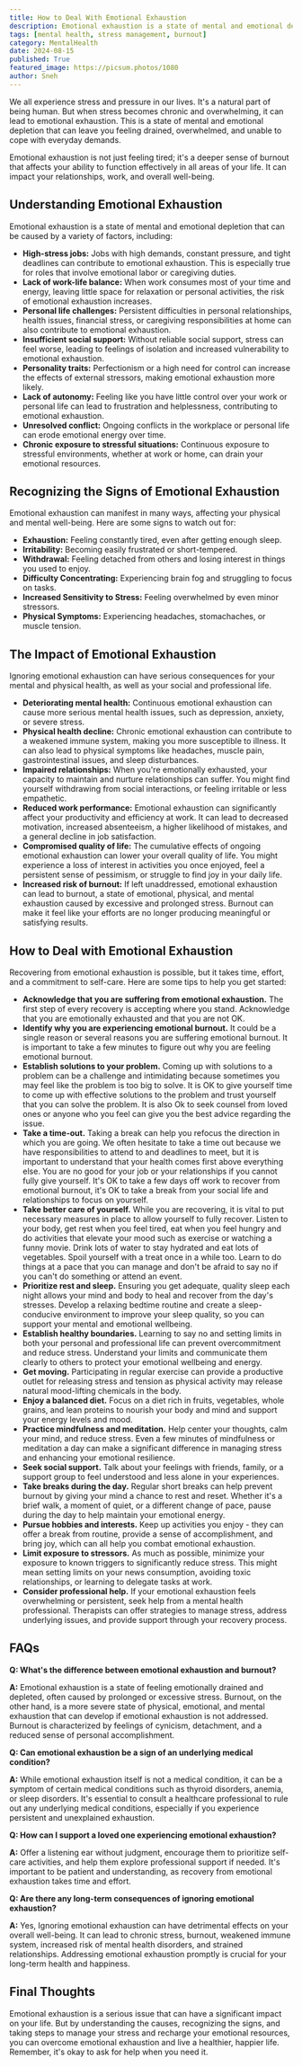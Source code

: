 ```yaml
---
title: How to Deal With Emotional Exhaustion
description: Emotional exhaustion is a state of mental and emotional depletion that can leave you feeling drained, overwhelmed, and unable to cope with everyday demands. This blog post explores the causes, signs, and long-term impacts of emotional exhaustion, and provides practical tips for managing stress and recharging your emotional resources.
tags: [mental health, stress management, burnout]
category: MentalHealth
date: 2024-08-15
published: True
featured_image: https://picsum.photos/1080
author: Sneh
---
```



We all experience stress and pressure in our lives. It's a natural part of being human. But when stress becomes chronic and overwhelming, it can lead to emotional exhaustion. This is a state of mental and emotional depletion that can leave you feeling drained, overwhelmed, and unable to cope with everyday demands.

Emotional exhaustion is not just feeling tired; it's a deeper sense of burnout that affects your ability to function effectively in all areas of your life. It can impact your relationships, work, and overall well-being.

## Understanding Emotional Exhaustion

Emotional exhaustion is a state of mental and emotional depletion that can be caused by a variety of factors, including:

* **High-stress jobs:** Jobs with high demands, constant pressure, and tight deadlines can contribute to emotional exhaustion. This is especially true for roles that involve emotional labor or caregiving duties.
* **Lack of work-life balance:** When work consumes most of your time and energy, leaving little space for relaxation or personal activities, the risk of emotional exhaustion increases.
* **Personal life challenges:** Persistent difficulties in personal relationships, health issues, financial stress, or caregiving responsibilities at home can also contribute to emotional exhaustion.
* **Insufficient social support:** Without reliable social support, stress can feel worse, leading to feelings of isolation and increased vulnerability to emotional exhaustion.
* **Personality traits:** Perfectionism or a high need for control can increase the effects of external stressors, making emotional exhaustion more likely.
* **Lack of autonomy:** Feeling like you have little control over your work or personal life can lead to frustration and helplessness, contributing to emotional exhaustion.
* **Unresolved conflict:** Ongoing conflicts in the workplace or personal life can erode emotional energy over time.
* **Chronic exposure to stressful situations:** Continuous exposure to stressful environments, whether at work or home, can drain your emotional resources.

## Recognizing the Signs of Emotional Exhaustion

Emotional exhaustion can manifest in many ways, affecting your physical and mental well-being. Here are some signs to watch out for:

* **Exhaustion:** Feeling constantly tired, even after getting enough sleep.
* **Irritability:**  Becoming easily frustrated or short-tempered.
* **Withdrawal:**  Feeling detached from others and losing interest in things you used to enjoy.
* **Difficulty Concentrating:** Experiencing brain fog and struggling to focus on tasks.
* **Increased Sensitivity to Stress:** Feeling overwhelmed by even minor stressors.
* **Physical Symptoms:** Experiencing headaches, stomachaches, or muscle tension.

## The Impact of Emotional Exhaustion

Ignoring emotional exhaustion can have serious consequences for your mental and physical health, as well as your social and professional life.

* **Deteriorating mental health:** Continuous emotional exhaustion can cause more serious mental health issues, such as depression, anxiety, or severe stress.
* **Physical health decline:** Chronic emotional exhaustion can contribute to a weakened immune system, making you more susceptible to illness. It can also lead to physical symptoms like headaches, muscle pain, gastrointestinal issues, and sleep disturbances.
* **Impaired relationships:** When you're emotionally exhausted, your capacity to maintain and nurture relationships can suffer. You might find yourself withdrawing from social interactions, or feeling irritable or less empathetic.
* **Reduced work performance:** Emotional exhaustion can significantly affect your productivity and efficiency at work. It can lead to decreased motivation, increased absenteeism, a higher likelihood of mistakes, and a general decline in job satisfaction.
* **Compromised quality of life:** The cumulative effects of ongoing emotional exhaustion can lower your overall quality of life. You might experience a loss of interest in activities you once enjoyed, feel a persistent sense of pessimism, or struggle to find joy in your daily life.
* **Increased risk of burnout:** If left unaddressed, emotional exhaustion can lead to burnout, a state of emotional, physical, and mental exhaustion caused by excessive and prolonged stress. Burnout can make it feel like your efforts are no longer producing meaningful or satisfying results.

## How to Deal with Emotional Exhaustion

Recovering from emotional exhaustion is possible, but it takes time, effort, and a commitment to self-care. Here are some tips to help you get started:

* **Acknowledge that you are suffering from emotional exhaustion.** The first step of every recovery is accepting where you stand. Acknowledge that you are emotionally exhausted and that you are not OK.
* **Identify why you are experiencing emotional burnout.** It could be a single reason or several reasons you are suffering emotional burnout. It is important to take a few minutes to figure out why you are feeling emotional burnout.
* **Establish solutions to your problem.** Coming up with solutions to a problem can be a challenge and intimidating because sometimes you may feel like the problem is too big to solve. It is OK to give yourself time to come up with effective solutions to the problem and trust yourself that you can solve the problem. It is also Ok to seek counsel from loved ones or anyone who you feel can give you the best advice regarding the issue.
* **Take a time-out.** Taking a break can help you refocus the direction in which you are going. We often hesitate to take a time out because we have responsibilities to attend to and deadlines to meet, but it is important to understand that your health comes first above everything else. You are no good for your job or your relationships if you cannot fully give yourself. It's OK to take a few days off work to recover from emotional burnout, it's OK to take a break from your social life and relationships to focus on yourself.
* **Take better care of yourself.** While you are recovering, it is vital to put necessary measures in place to allow yourself to fully recover. Listen to your body, get rest when you feel tired, eat when you feel hungry and do activities that elevate your mood such as exercise or watching a funny movie. Drink lots of water to stay hydrated and eat lots of vegetables. Spoil yourself with a treat once in a while too. Learn to do things at a pace that you can manage and don't be afraid to say no if you can't do something or attend an event.
* **Prioritize rest and sleep.** Ensuring you get adequate, quality sleep each night allows your mind and body to heal and recover from the day's stresses. Develop a relaxing bedtime routine and create a sleep-conducive environment to improve your sleep quality, so you can support your mental and emotional wellbeing.
* **Establish healthy boundaries.** Learning to say no and setting limits in both your personal and professional life can prevent overcommitment and reduce stress. Understand your limits and communicate them clearly to others to protect your emotional wellbeing and energy.
* **Get moving.** Participating in regular exercise can provide a productive outlet for releasing stress and tension as physical activity may release natural mood-lifting chemicals in the body.
* **Enjoy a balanced diet.** Focus on a diet rich in fruits, vegetables, whole grains, and lean proteins to nourish your body and mind and support your energy levels and mood.
* **Practice mindfulness and meditation.** Help center your thoughts, calm your mind, and reduce stress. Even a few minutes of mindfulness or meditation a day can make a significant difference in managing stress and enhancing your emotional resilience.
* **Seek social support.** Talk about your feelings with friends, family, or a support group to feel understood and less alone in your experiences.
* **Take breaks during the day.** Regular short breaks can help prevent burnout by giving your mind a chance to rest and reset. Whether it's a brief walk, a moment of quiet, or a different change of pace, pause during the day to help maintain your emotional energy.
* **Pursue hobbies and interests.** Keep up activities you enjoy - they can offer a break from routine, provide a sense of accomplishment, and bring joy, which can all help you combat emotional exhaustion.
* **Limit exposure to stressors.** As much as possible, minimize your exposure to known triggers to significantly reduce stress. This might mean setting limits on your news consumption, avoiding toxic relationships, or learning to delegate tasks at work.
* **Consider professional help.** If your emotional exhaustion feels overwhelming or persistent, seek help from a mental health professional. Therapists can offer strategies to manage stress, address underlying issues, and provide support through your recovery process.

## FAQs

**Q: What's the difference between emotional exhaustion and burnout?**

**A:** Emotional exhaustion is a state of feeling emotionally drained and depleted, often caused by prolonged or excessive stress. Burnout, on the other hand, is a more severe state of physical, emotional, and mental exhaustion that can develop if emotional exhaustion is not addressed. Burnout is characterized by feelings of cynicism, detachment, and a reduced sense of personal accomplishment.

**Q: Can emotional exhaustion be a sign of an underlying medical condition?**

**A:** While emotional exhaustion itself is not a medical condition, it can be a symptom of certain medical conditions such as thyroid disorders, anemia, or sleep disorders. It's essential to consult a healthcare professional to rule out any underlying medical conditions, especially if you experience persistent and unexplained exhaustion.

**Q: How can I support a loved one experiencing emotional exhaustion?**

**A:** Offer a listening ear without judgment, encourage them to prioritize self-care activities, and help them explore professional support if needed. It's important to be patient and understanding, as recovery from emotional exhaustion takes time and effort.

**Q: Are there any long-term consequences of ignoring emotional exhaustion?**

**A:** Yes, Ignoring emotional exhaustion can have detrimental effects on your overall well-being. It can lead to chronic stress, burnout, weakened immune system, increased risk of mental health disorders, and strained relationships. Addressing emotional exhaustion promptly is crucial for your long-term health and happiness.


## Final Thoughts

Emotional exhaustion is a serious issue that can have a significant impact on your life. But by understanding the causes, recognizing the signs, and taking steps to manage your stress and recharge your emotional resources, you can overcome emotional exhaustion and live a healthier, happier life. Remember, it's okay to ask for help when you need it.
